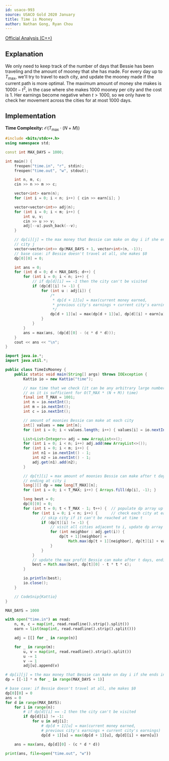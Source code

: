 ```yaml
---
id: usaco-993
source: USACO Gold 2020 January
title: Time is Mooney
author: Nathan Gong, Ryan Chou
---
```


[Official Analysis (C++)](http://www.usaco.org/current/data/sol_time_gold_jan20.html)

## Explanation

We only need to keep track of the number of days that Bessie has been traveling and the amount of mooney that she has made. For every day up to $T_{\text{max}}$, we'll try to travel to each city, and update the mooney made if the current path is more optimal. The maximum amount of money she makes is $1000t - t^2$, in the case where she makes $1000$ mooney per city and the cost is $1$. Her earnings become negative when $t > 1000$, so we only have to check her movement across the cities for at most $1000$ days.

## Implementation

**Time Complexity:** $\mathcal{O}(T_{\text{max}} \cdot (N + M))$

<LanguageSection>
<CPPSection>

```cpp
#include <bits/stdc++.h>
using namespace std;

const int MAX_DAYS = 1000;

int main() {
	freopen("time.in", "r", stdin);
	freopen("time.out", "w", stdout);

	int n, m, c;
	cin >> n >> m >> c;

	vector<int> earn(n);
	for (int i = 0; i < n; i++) { cin >> earn[i]; }

	vector<vector<int>> adj(n);
	for (int i = 0; i < m; i++) {
		int u, v;
		cin >> u >> v;
		adj[--u].push_back(--v);
	}

	// dp[i][j] = the max money that Bessie can make on day i if she ends in
	// city j
	vector<vector<int>> dp(MAX_DAYS + 1, vector<int>(n, -1));
	// base case: if Bessie doesn't travel at all, she makes $0
	dp[0][0] = 0;

	int ans = 0;
	for (int d = 0; d < MAX_DAYS; d++) {
		for (int i = 0; i < n; i++) {
			// if dp[d][i] == -1 then the city can't be visited
			if (dp[d][i] != -1) {
				for (int u : adj[i]) {
					/*
					 * dp[d + 1][u] = max(current money earned,
					 * previous city's earnings + current city's earnings)
					 */
					dp[d + 1][u] = max(dp[d + 1][u], dp[d][i] + earn[u]);
				}
			}
		}
		ans = max(ans, (dp[d][0] - (c * d * d)));
	}
	cout << ans << "\n";
}
```

</CPPSection>
<JavaSection>

```java
import java.io.*;
import java.util.*;

public class TimeIsMooney {
	public static void main(String[] args) throws IOException {
		Kattio io = new Kattio("time");

		// max time that we check (it can be any arbitrary large number as long
		// as it is sufficient for O(T_MAX * (N + M)) time)
		final int T_MAX = 1001;
		int n = io.nextInt();
		int m = io.nextInt();
		int c = io.nextInt();

		// amount of moonies Bessie can make at each city
		int[] values = new int[n];
		for (int i = 0; i < values.length; i++) { values[i] = io.nextInt(); }

		List<List<Integer>> adj = new ArrayList<>();
		for (int i = 0; i < n; i++) adj.add(new ArrayList<>());
		for (int i = 0; i < m; i++) {
			int n1 = io.nextInt() - 1;
			int n2 = io.nextInt() - 1;
			adj.get(n1).add(n2);
		}

		// dp[t][i] = max amount of moonies Bessie can make after t days,
		// ending at city i
		long[][] dp = new long[T_MAX][n];
		for (int i = 0; i < T_MAX; i++) { Arrays.fill(dp[i], -1); }

		long best = 0;
		dp[0][0] = 0;
		for (int t = 0; t < T_MAX - 1; t++) {  // populate dp array up to T_MAX
			for (int i = 0; i < n; i++) {      // check each city at each time step
				// skip city if it can't be reached at time t
				if (dp[t][i] != -1) {
					// visit all cities adjacent to i, update dp array
					for (int neighbor : adj.get(i)) {
						dp[t + 1][neighbor] =
						    Math.max(dp[t + 1][neighbor], dp[t][i] + values[neighbor]);
					}
				}
			}
			// update the max profit Bessie can make after t days, ending at city 0
			best = Math.max(best, dp[t][0] - t * t * c);
		}

		io.println(best);
		io.close();
	}

	// CodeSnip{Kattio}
}
```

</JavaSection>
<PySection>

```py
MAX_DAYS = 1000

with open("time.in") as read:
	n, m, c = map(int, read.readline().strip().split())
	earn = list(map(int, read.readline().strip().split()))

	adj = [[] for _ in range(n)]

	for _ in range(m):
		u, v = map(int, read.readline().strip().split())
		u -= 1
		v -= 1
		adj[u].append(v)

# dp[i][j] = the max money that Bessie can make on day i if she ends in city j
dp = [[-1] * n for _ in range(MAX_DAYS + 1)]

# base case: if Bessie doesn't travel at all, she makes $0
dp[0][0] = 0
ans = 0
for d in range(MAX_DAYS):
	for i in range(n):
		# if dp[d][i] == -1 then the city can't be visited
		if dp[d][i] != -1:
			for u in adj[i]:
				# dp[d + 1][u] = max(current money earned,
				# previous city's earnings + current city's earnings)
				dp[d + 1][u] = max(dp[d + 1][u], dp[d][i] + earn[u])

	ans = max(ans, dp[d][0] - (c * d * d))

print(ans, file=open("time.out", "w"))
```

</PySection>
</LanguageSection>
